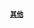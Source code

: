 {{cquote|相信所有的事与怀疑所有的事在本质上其实是相同的——（这两种不成熟的做法）都忽视了思考的重要性。|'''[[儒勒·昂利·庞加莱|儒勒·昂利·庞加莱]]'''，''La Science et l'Hypothèse(1901)'' }} 
<div style="text-align:right;margin:10px 10px 4px; font-size: 75%;">'''[[q:Category:生物学家|其他]]'''</div>